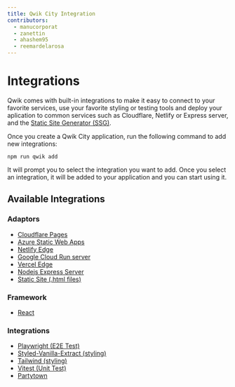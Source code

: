 ```yaml
---
title: Qwik City Integration
contributors:
  - manucorporat
  - zanettin
  - ahashem95
  - reemardelarosa
---
```


# Integrations

Qwik comes with built-in integrations to make it easy to connect to your favorite services, use your favorite styling or testing tools and deploy your aplication to common services such as Cloudflare, Netlify or Express server, and the [Static Site Generator (SSG)](/docs/(qwikcity)/guides/static-site-generation/index.mdx).

Once you create a Qwik City application, run the following command to add new integrations:

```shell
npm run qwik add
```

It will prompt you to select the integration you want to add. Once you select an integration, it will be added to your application and you can start using it.

## Available Integrations

### Adaptors

- [Cloudflare Pages](/integrations/deployments/cloudflare-pages/index.mdx)
- [Azure Static Web Apps](/integrations/deployments/azure-swa/index.mdx)
- [Netlify Edge](/integrations/deployments/netlify-edge/index.mdx)
- [Google Cloud Run server](/integrations/deployments/gcp-cloud-run/index.mdx)
- [Vercel Edge](/integrations/deployments/vercel-edge/index.mdx)
- [Nodejs Express Server](/integrations/deployments/node/index.mdx)
- [Static Site (.html files)](/docs/(qwikcity)/guides/static-site-generation/index.mdx)

### Framework

- [React](/integrations/integration/react/index.mdx)

### Integrations

- [Playwright (E2E Test)](/integrations/integration/playwright/index.mdx)
- [Styled-Vanilla-Extract (styling)](/integrations/integration/styled-vanilla-extract/index.mdx)
- [Tailwind (styling)](/integrations/integration/tailwind/index.mdx)
- [Vitest (Unit Test)](/integrations/integration/vitest/index.mdx)
- [Partytown](/integrations/integration/partytown/index.mdx)

